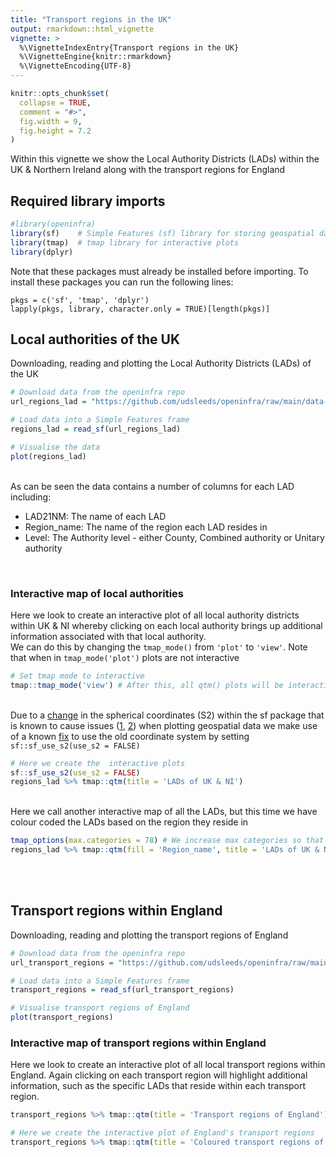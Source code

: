 ```yaml
---
title: "Transport regions in the UK"
output: rmarkdown::html_vignette
vignette: >
  %\VignetteIndexEntry{Transport regions in the UK}
  %\VignetteEngine{knitr::rmarkdown}
  %\VignetteEncoding{UTF-8}
---
```


```r
knitr::opts_chunk$set(
  collapse = TRUE,
  comment = "#>",
  fig.width = 9,
  fig.height = 7.2
)
```

Within this vignette we show the Local Authority Districts (LADs) within the UK & Northern Ireland along with the transport regions for England

## Required library imports

```r
#library(openinfra)
library(sf)    # Simple Features (sf) library for storing geospatial data 
library(tmap)  # tmap library for interactive plots
library(dplyr) 
```

Note that these packages must already be installed before importing. To install these packages you can run the following lines:

    pkgs = c('sf', 'tmap', 'dplyr')
    lapply(pkgs, library, character.only = TRUE)[length(pkgs)]

## Local authorities of the UK

Downloading, reading and plotting the Local Authority Districts (LADs) of the UK

```r
# Download data from the openinfra repo
url_regions_lad = "https://github.com/udsleeds/openinfra/raw/main/data-small/lads_joined_2021.geojson"

# Load data into a Simple Features frame
regions_lad = read_sf(url_regions_lad)

# Visualise the data
plot(regions_lad)
```

<br> As can be seen the data contains a number of columns for each LAD including:

-   LAD21NM: The name of each LAD
-   Region_name: The name of the region each LAD resides in
-   Level: The Authority level - either County, Combined authority or Unitary authority

<br>

### Interactive map of local authorities

Here we look to create an interactive plot of all local authority districts within UK & NI whereby clicking on each local authority brings up additional information associated with that local authority. <br> We can do this by changing the `tmap_mode()` from `'plot'` to `'view'`. Note that when in `tmap_mode('plot')` plots are not interactive

```r
# Set tmap mode to interactive
tmap::tmap_mode('view') # After this, all qtm() plots will be interactive
```

<br> Due to a [change](https://github.com/r-spatial/sf/issues/1649#issuecomment-860231045) in the spherical coordinates (S2) within the sf package that is known to cause issues ([1](https://github.com/r-tmap/tmap/issues/577), [2](https://github.com/r-tmap/tmap/issues/571)) when plotting geospatial data we make use of a known [fix](https://github.com/r-spatial/sf/issues/1649#issuecomment-860231045) to use the old coordinate system by setting `sf::sf_use_s2(use_s2 = FALSE)`

```r
# Here we create the  interactive plots
sf::sf_use_s2(use_s2 = FALSE)
regions_lad %>% tmap::qtm(title = 'LADs of UK & NI')
```

<br> Here we call another interactive map of all the LADs, but this time we have colour coded the LADs based on the region they reside in

```r
tmap_options(max.categories = 78) # We increase max categories so that every transport region has its own colour
regions_lad %>% tmap::qtm(fill = 'Region_name', title = 'LADs of UK & NI coloured by region')
```

<br><br>

## Transport regions within England

Downloading, reading and plotting the transport regions of England

```r
# Download data from the openinfra repo
url_transport_regions = "https://github.com/udsleeds/openinfra/raw/main/data-small/regions_new.geojson"

# Load data into a Simple Features frame
transport_regions = read_sf(url_transport_regions)

# Visualise transport regions of England
plot(transport_regions)
```

### Interactive map of transport regions within England

Here we look to create an interactive plot of all local transport regions within England. Again clicking on each transport region will highlight additional information, such as the specific LADs that reside within each transport region.

```r
transport_regions %>% tmap::qtm(title = 'Transport regions of England')
```

```r
# Here we create the interactive plot of England's transport regions
transport_regions %>% tmap::qtm(title = 'Coloured transport regions of England', fill = 'Region_name')

```
